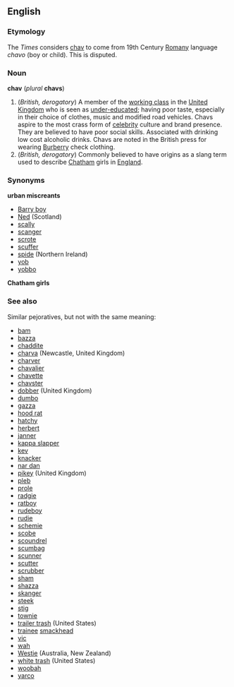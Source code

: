 {{wikipedia}}
==English==
===Etymology===
The ''Times'' considers [[chav]] to come from 19th Century [[Romany]] language ''chavo'' (boy or child). This is disputed.

===Noun===
'''chav''' (''plural'' '''chavs''')

#(''British, derogatory'') A member of the [[working class]] in the [[United Kingdom]] who is seen as [[under-educated]]; having poor taste, especially in their choice of clothes, music and modified road vehicles. Chavs aspire to the most crass form of [[celebrity]] culture and brand presence. They are believed to have poor social skills.  Associated with drinking low cost alcoholic drinks. Chavs are noted in the British press for wearing [[Burberry]] check clothing.
#(''British, derogatory'') Commonly believed to have origins as a slang term used to describe [[Chatham ]] girls in [[England]].

===Synonyms===
'''urban miscreants'''
*[[Barry boy]]
*[[Ned]] (Scotland)
*[[scally]] 
*[[scanger]]
*[[scrote]]
*[[scuffer]] 
*[[spide]] (Northern Ireland)
*[[yob]]
*[[yobbo]] 
'''Chatham girls'''

===See also===
Similar pejoratives, but not with the same meaning:
*[[bam]]
*[[bazza]]
*[[chaddite]]
*[[charva]] (Newcastle, United Kingdom)
*[[charver]]
*[[chavalier]]
*[[chavette]]
*[[chavster]]
*[[dobber]] (United Kingdom)
*[[dumbo]]
*[[gazza]]
*[[hood rat]]
*[[hatchy]]
*[[herbert]]
*[[janner]]
*[[kappa slapper]]
*[[kev]]
*[[knacker]]
*[[nar dan]]
*[[pikey]] (United Kingdom)
*[[pleb]]
*[[prole]]
*[[radgie]]
*[[ratboy]]
*[[rudeboy]]
*[[rudie]]
*[[schemie]]
*[[scobe]]
*[[scoundrel]]
*[[scumbag]]
*[[scunner]]
*[[scutter]]
*[[scrubber]]
*[[sham]]
*[[shazza]]
*[[skanger]]
*[[steek]]
*[[stig]]
*[[townie]]
*[[trailer trash]] (United States)
*[[trainee]] [[smackhead]]
*[[vic]]
*[[wah]]
*[[Westie]] (Australia, New Zealand)
*[[white trash]] (United States)
*[[woobah]]
*[[yarco]]